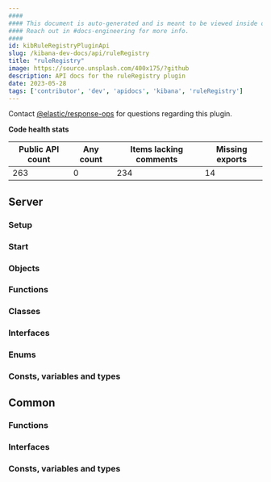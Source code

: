 ```yaml
---
####
#### This document is auto-generated and is meant to be viewed inside our experimental, new docs system.
#### Reach out in #docs-engineering for more info.
####
id: kibRuleRegistryPluginApi
slug: /kibana-dev-docs/api/ruleRegistry
title: "ruleRegistry"
image: https://source.unsplash.com/400x175/?github
description: API docs for the ruleRegistry plugin
date: 2023-05-28
tags: ['contributor', 'dev', 'apidocs', 'kibana', 'ruleRegistry']
---
```




Contact [@elastic/response-ops](https://github.com/orgs/elastic/teams/response-ops) for questions regarding this plugin.

**Code health stats**

| Public API count  | Any count | Items lacking comments | Missing exports |
|-------------------|-----------|------------------------|-----------------|
| 263 | 0 | 234 | 14 |

## Server

### Setup
<DocDefinitionList data={[ruleRegistryObj.server.setup]}/>

### Start
<DocDefinitionList data={[ruleRegistryObj.server.start]}/>

### Objects
<DocDefinitionList data={ruleRegistryObj.server.objects}/>

### Functions
<DocDefinitionList data={ruleRegistryObj.server.functions}/>

### Classes
<DocDefinitionList data={ruleRegistryObj.server.classes}/>

### Interfaces
<DocDefinitionList data={ruleRegistryObj.server.interfaces}/>

### Enums
<DocDefinitionList data={ruleRegistryObj.server.enums}/>

### Consts, variables and types
<DocDefinitionList data={ruleRegistryObj.server.misc}/>

## Common

### Functions
<DocDefinitionList data={ruleRegistryObj.common.functions}/>

### Interfaces
<DocDefinitionList data={ruleRegistryObj.common.interfaces}/>

### Consts, variables and types
<DocDefinitionList data={ruleRegistryObj.common.misc}/>

